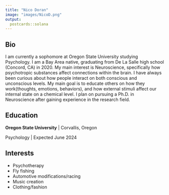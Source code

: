 ```yaml
---
title: "Nico Doran"
image: "images/NicoD.png"
output:
  postcards::solana
---
```

 
## Bio

I am currently a sophomore at Oregon State University studying Psychology. I am a Bay
Area native, graduating from De La Salle high school (Concord, CA) in 2020. My main interest
is Neuroscience, specifically how psychotropic substances affect connections within the brain. I
have always been curious about how people interact on both conscious and unconscious levels.
My main goal is to educate others on how they work(thoughts, emotions, behaviors), and how
external stimuli affect our internal state on a chemical level. I plan on pursuing a Ph.D. in
Neuroscience after gaining experience in the research field.

## Education

**Oregon State University** | Corvallis, Oregon

Psychology | Expected June 2024

## Interests

* Psychotherapy
* Fly fishing
* Automotive modifications/racing
* Music creation
* Clothing/fashion